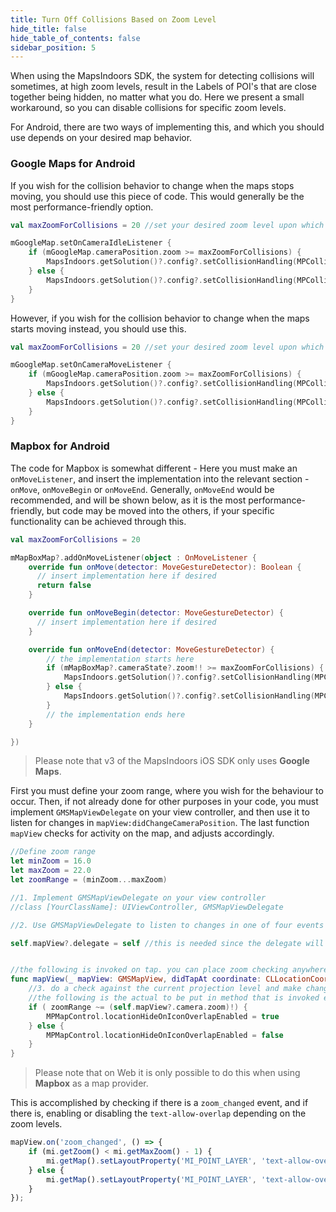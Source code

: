 ```yaml
---
title: Turn Off Collisions Based on Zoom Level
hide_title: false
hide_table_of_contents: false
sidebar_position: 5
---
```



When using the MapsIndoors SDK, the system for detecting collisions will sometimes, at high zoom levels, result in the Labels of POI's that are close together being hidden, no matter what you do. Here we present a small workaround, so you can disable collisions for specific zoom levels.

<Tabs groupId="display-rules">
<TabItem value="android" label="Android" default>

For Android, there are two ways of implementing this, and which you should use depends on your desired map behavior.

### Google Maps for Android

If you wish for the collision behavior to change when the maps stops moving, you should use this piece of code. This would generally be the most performance-friendly option.

```kotlin
val maxZoomForCollisions = 20 //set your desired zoom level upon which the collision behaviour changes

mGoogleMap.setOnCameraIdleListener {
    if (mGoogleMap.cameraPosition.zoom >= maxZoomForCollisions) {
        MapsIndoors.getSolution()?.config?.setCollisionHandling(MPCollisionHandling.ALLOW_OVERLAP)
    } else {
        MapsIndoors.getSolution()?.config?.setCollisionHandling(MPCollisionHandling.REMOVE_LABEL_FIRST)
    }
}
```

However, if you wish for the collision behavior to change when the maps starts moving instead, you should use this.

```kotlin
val maxZoomForCollisions = 20 //set your desired zoom level upon which the collision behaviour changes

mGoogleMap.setOnCameraMoveListener {
    if (mGoogleMap.cameraPosition.zoom >= maxZoomForCollisions) {
        MapsIndoors.getSolution()?.config?.setCollisionHandling(MPCollisionHandling.ALLOW_OVERLAP)
    } else {
        MapsIndoors.getSolution()?.config?.setCollisionHandling(MPCollisionHandling.REMOVE_LABEL_FIRST)
    }
}
```

### Mapbox for Android

The code for Mapbox is somewhat different - Here you must make an `onMoveListener`, and insert the implementation into the relevant section - `onMove`, `onMoveBegin` or `onMoveEnd`. Generally, `onMoveEnd` would be recommended, and will be shown below, as it is the most performance-friendly, but code may be moved into the others, if your specific functionality can be achieved through this.

```kotlin
val maxZoomForCollisions = 20

mMapBoxMap?.addOnMoveListener(object : OnMoveListener {
    override fun onMove(detector: MoveGestureDetector): Boolean {
      // insert implementation here if desired
      return false
    }

    override fun onMoveBegin(detector: MoveGestureDetector) {
      // insert implementation here if desired
    }

    override fun onMoveEnd(detector: MoveGestureDetector) {
        // the implementation starts here
        if (mMapBoxMap?.cameraState?.zoom!! >= maxZoomForCollisions) {
            MapsIndoors.getSolution()?.config?.setCollisionHandling(MPCollisionHandling.ALLOW_OVERLAP)
        } else {
            MapsIndoors.getSolution()?.config?.setCollisionHandling(MPCollisionHandling.REMOVE_LABEL_FIRST)
        }
        // the implementation ends here
    }

})
```

</TabItem>
<TabItem value="ios" label="iOS">

> Please note that v3 of the MapsIndoors iOS SDK only uses **Google Maps**.

First you must define your zoom range, where you wish for the behaviour to occur. Then, if not already done for other purposes in your code, you must implement `GMSMapViewDelegate` on your view controller, and then use it to listen for changes in `mapView:didChangeCameraPosition`. The last function `mapView` checks for activity on the map, and adjusts accordingly.

```swift
//Define zoom range
let minZoom = 16.0
let maxZoom = 22.0
let zoomRange = (minZoom...maxZoom)

//1. Implement GMSMapViewDelegate on your view controller
//class [YourClassName]: UIViewController, GMSMapViewDelegate

//2. Use GMSMapViewDelegate to listen to changes in one of four events mapView:didChangeCameraPosition

self.mapView?.delegate = self //this is needed since the delegate will inform of event updates on the map view; we will use it below


//the following is invoked on tap. you can place zoom checking anywhere in your code that is being updated
func mapView(_ mapView: GMSMapView, didTapAt coordinate: CLLocationCoordinate2D) {
    //3. do a check against the current projection level and make changes
    //the following is the actual to be put in method that is invoked everytime there is a zoom level change
    if ( zoomRange ~= (self.mapView?.camera.zoom)!) {
        MPMapControl.locationHideOnIconOverlapEnabled = true
    } else {
        MPMapControl.locationHideOnIconOverlapEnabled = false
    }
}
```

</TabItem>
<TabItem value="web" label="Web">

> Please note that on Web it is only possible to do this when using **Mapbox** as a map provider.

This is accomplished by checking if there is a `zoom_changed` event, and if there is, enabling or disabling the `text-allow-overlap` depending on the zoom levels.

```js
mapView.on('zoom_changed', () => {
    if (mi.getZoom() < mi.getMaxZoom() - 1) {
        mi.getMap().setLayoutProperty('MI_POINT_LAYER', 'text-allow-overlap', true);
    } else {
        mi.getMap().setLayoutProperty('MI_POINT_LAYER', 'text-allow-overlap', false);
    }
});
```

</TabItem>
</Tabs>
